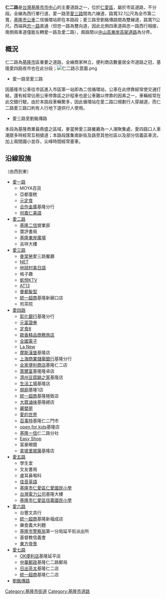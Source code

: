 {{unreferenced|time=2012-07-14T02:27:08+00:00}}
'''仁二路'''是[[台灣|台灣]][[基隆市|基隆市]][[市中心|市中心]]的主要道路之一，位於[[仁愛區|仁愛區]]，屬於市區道路，不分段。全線為西行單行道，愛一路至[[愛三路|愛三路]]間為六線道，路寬32.1公尺為全市第二寬，[[基隆市公車|基隆市公車]]二信循環站即在本路段；愛三路至劉銘傳路間為雙線道，路寬11公尺。西端與[[忠一路|忠一路]]直通（但忠一路為雙向道，因此北側四車道與忠一路西行相接，南側兩車道僅能左轉愛一路及愛二路），兩路間以[[中山高|中山高]][[東岸高架道路|東岸高架道路]]為分界。

== 概況 ==
仁二路為[[基隆市|基隆市]]區重要之道路，全線商家林立，便利商店數量居全市道路之冠，基隆愛四路夜市也在此分段；[[File:仁二路示意圖.png|thumb]]

*愛一路至愛三路
因基隆市公車往市區進入市區第一站即為二信循環站，公車在此停靠經常使交通打結，還有經常佔用公車停靠區之計程車也是公車難以停靠的因素之一，車輛經常在此交錯行駛。由於本路段車輛繁多，因此循環站在愛二路口規劃行人穿越道，而仁二路愛三路口則有人行地下道供行人使用。

*愛三路至劉銘傳路
本段為基隆商業最鼎盛之區域，麥當勞愛三路餐廳為一人潮聚集處，愛四路口人車潮眾多時經常互相搶道；本路段匯集南新街及路旁其他社區以及部分信義區車流，加上兩間國小並存，尖峰時間經常塞車。

== 沿線設施 ==
（由西到東）
*[[愛一路|愛一路]]
**MOYA百貨
**亞都蛋糕
**[[元定食|元定食]]
**[[合作金庫|合作金庫]]基隆分行
**[[何嘉仁美語|何嘉仁美語]]
*[[愛二路|愛二路]]
**[[基隆二信|基隆二信]]營業部
**寶評書局
**[[基隆東岸廣場|基隆東岸廣場]]
**吉祥大樓
*[[愛三路|愛三路]]
**[[麥當勞|麥當勞]]愛三路餐廳
**[[NET_(品牌)|NET]]
**[[地球村美日語|地球村美日語]]
**格子趣
**[[凱悅KTV|凱悅KTV]]
**[[AT13|AT13]]
**[[曼都髮型|曼都髮型]]
**[[統一超商|統一超商]]基隆新廟口店
**煎茶院
*[[愛四路|愛四路]]
**[[彰化銀行|彰化銀行]]基隆分行
**[[元富證券|元富證券]]
**[[定食8|定食8]]
**[[歐香精品商務旅店|歐香精品商務旅店]]
**[[全國電子|全國電子]]
**[[La_New|La New]]
**[[摩斯漢堡|摩斯漢堡]]基隆店
**[[上海商業儲蓄銀行|上海商業儲蓄銀行]]基隆分行
**[[全家便利商店|全家便利商店]]基隆仁二店
**[[萊爾富|萊爾富]]基隆隆卓店
**[[濟州豆腐鍋之家|濟州豆腐鍋之家]]基隆店
**[[生活工場|生活工場]]基隆店
**[[朋廚|朋廚]]基隆1店
**[[統一超商|統一超商]]基隆極致店
**[[大眾滷味|大眾滷味]]基隆總店
**[[麗嬰房|麗嬰房]]
**[[愛的世界|愛的世界]]
**[[百事特|百事特]]基隆仁二門市
**[[open_for_kids|open for kids]]基隆店
**[[基隆一信|基隆一信]]仁二路分社
**[[Easy_Shop|Easy Shop]]
**富豪眼鏡
**[[拿坡里披薩|拿坡里披薩]]基隆店
*[[愛五路|愛五路]]
**學生堂
**文友書局
**盧耳鼻喉科
**[[佳音英語|佳音英語]]
**[[基隆市仁愛區仁愛國民小學|基隆市仁愛區仁愛國民小學]]
**[[台灣電力公司|台灣電力公司]]基隆大樓
**[[基隆市仁愛區信義國民小學|基隆市仁愛區信義國民小學]]
*[[愛六路|愛六路]]
**台豐文具行
**[[統一超商|統一超商]]基隆新福成店
**樂食義大利麵
**[[基隆市警察局|基隆市警察局]]第一分局延平街派出所
**基督教信義會
**[[東方帝景|東方帝景]]
*[[愛七路|愛七路]]
**[[OK便利店|OK便利店]]基隆延平店
**[[中華郵政|中華郵政]]基隆仁二路郵局
**[[日出茶太|日出茶太]]基隆仁二店
**[[統一超商|統一超商]]基隆仁二店
*[[劉銘傳路|劉銘傳路]]

{{基隆公路網}}
<!--{{基隆市重要道路}}-->

[[Category:基隆市街道|Category:基隆市街道]]
[[Category:基隆市道路|Category:基隆市道路]]